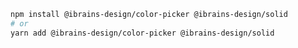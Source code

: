 ```bash
npm install @ibrains-design/color-picker @ibrains-design/solid
# or
yarn add @ibrains-design/color-picker @ibrains-design/solid
```
